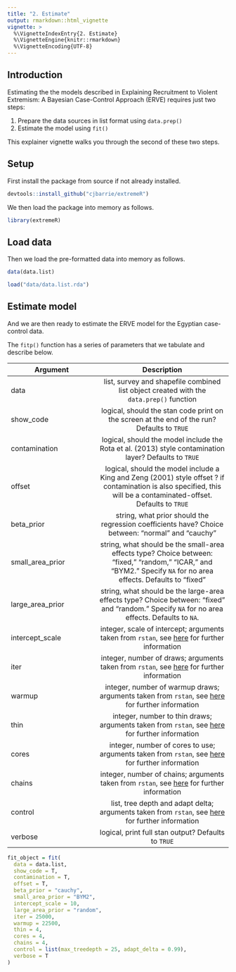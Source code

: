 ```yaml
---
title: "2. Estimate"
output: rmarkdown::html_vignette
vignette: >
  %\VignetteIndexEntry{2. Estimate}
  %\VignetteEngine{knitr::rmarkdown}
  %\VignetteEncoding{UTF-8}
---
```


## Introduction

Estimating the the models described in Explaining Recruitment to Violent Extremism: A Bayesian Case-Control Approach (ERVE) requires just two steps:

1. Prepare the data sources in list format using `data.prep()`
2. Estimate the model using `fit()`

This explainer vignette walks you through the second of these two steps.

## Setup

First install the package from source if not already installed.

```r
devtools::install_github("cjbarrie/extremeR")
```

We then load the package into memory as follows.

```r
library(extremeR)
```

## Load data

Then we load the pre-formatted data into memory as follows.

```r
data(data.list)
```

```r
load("data/data.list.rda")
```

## Estimate model 

And we are then ready to estimate the ERVE model for the Egyptian case-control data.

The `fitp()` function has a series of parameters that we tabulate and describe below.

| Argument   |     Description      |
|----------|:-------------:|
|data | list, survey and shapefile combined list object created with the `data.prep()` function
|show_code | logical, should the stan code print on the screen at the end of the run? Defaults to `TRUE`
|contamination | logical, should the model include the Rota et al. (2013) style contamination layer? Defaults to `TRUE`
|offset | logical, should the model include a King and Zeng (2001) style offset ? if contamination is also specified, this will be a contaminated-offset. Defaults to `TRUE`
|beta_prior | string, what prior should the regression coefficients have? Choice between: "normal" and "cauchy"
|small_area_prior | string, what should be the small-area effects type? Choice between: "fixed," "random," "ICAR," and "BYM2." Specify `NA` for no area effects. Defaults to "fixed"
|large_area_prior | string, what should be the large-area effects type? Choice between: "fixed" and "random." Specify `NA` for no area effects. Defaults to `NA`.
|intercept_scale | integer, scale of intercept; arguments taken from `rstan`, see [here](https://mc-stan.org/users/interfaces/rstan) for further information
|iter | integer, number of draws; arguments taken from `rstan`, see [here](https://mc-stan.org/users/interfaces/rstan) for further information
|warmup | integer, number of warmup draws; arguments taken from `rstan`, see [here](https://mc-stan.org/users/interfaces/rstan) for further information
|thin | integer, number to thin draws; arguments taken from `rstan`, see [here](https://mc-stan.org/users/interfaces/rstan) for further information
|cores | integer, number of cores to use; arguments taken from `rstan`, see [here](https://mc-stan.org/users/interfaces/rstan) for further information
|chains | integer, number of chains; arguments taken from `rstan`, see [here](https://mc-stan.org/users/interfaces/rstan) for further information
|control | list, tree depth and adapt delta; arguments taken from `rstan`, see [here](https://mc-stan.org/users/interfaces/rstan) for further information
|verbose | logical, print full stan output? Defaults to `TRUE`

```r
fit_object = fit(
  data = data.list,
  show_code = T,
  contamination = T,
  offset = T,
  beta_prior = "cauchy",
  small_area_prior = "BYM2",
  intercept_scale = 10,
  large_area_prior = "random",
  iter = 25000,
  warmup = 22500,
  thin = 4,
  cores = 4,
  chains = 4,
  control = list(max_treedepth = 25, adapt_delta = 0.99),
  verbose = T
)
```
